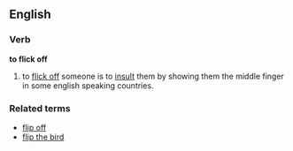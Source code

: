 == English ==
=== Verb ===
'''to flick off'''
#to [[flick off]] someone is to [[insult]] them by showing them the middle finger in some english speaking countries.

=== Related terms ===
*[[flip off]]
*[[flip the bird]]
{{cleanup}}